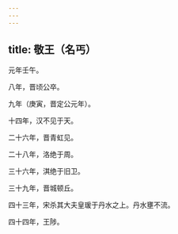 ```yaml
---
---
---
```

title: 敬王（名丐）
---



元年壬午。

八年，晋顷公卒。

九年（庚寅，晋定公元年）。

十四年，汉不见于天。

二十六年，晋青虹见。

二十八年，洛绝于周。

三十六年，淇绝于旧卫。

三十九年，晋城顿丘。

四十三年，宋杀其大夫皇瑗于丹水之上。丹水壅不流。

四十四年，王陟。